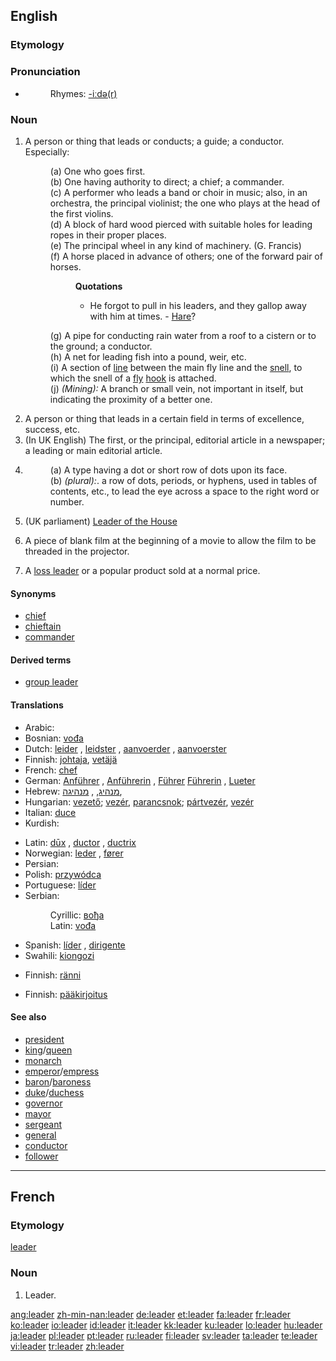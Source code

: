 {{wikipedia|dab=leader (disambiguation)}}
==English==

{{webster}}

===Etymology===
{{suffix|lead|er}}

===Pronunciation===
* {{audio|en-us-leader.ogg|Audio (US)}}
*: Rhymes: [[Rhymes:English:-iːdə(r)|-iːdə(r)]]

===Noun===
{{en-noun}}

# A person or thing that leads or conducts; a guide; a conductor. Especially:
#: (a) One who goes first.
#: (b) One having authority to direct; a chief; a commander.
#: (c) {{music}} A performer who leads a band or choir in music; also, in an orchestra, the principal violinist; the one who plays at the head of the first violins.
#: (d) {{nautical}} A block of hard wood pierced with suitable holes for leading ropes in their proper places.
#: (e) {{engineering}} {{obsolete}} The principal wheel in any kind of machinery. (G. Francis)
#: (f) A horse placed in advance of others; one of the forward pair of horses.
#:: '''Quotations'''
#::* He forgot to pull in his leaders, and they gallop away with him at times. - [[Hare]]?
#: (g) A pipe for conducting rain water from a roof to a cistern or to the ground; a conductor.
#: (h) {{context|fishing}} A net for leading fish into a pound, weir, etc.
#: (i) {{context|fishing}} A section of [[line]] between the main fly line and the [[snell]], to which the snell of a [[fly]] [[hook]] is attached.
#: (j) ''(Mining):'' A branch or small vein, not important in itself, but indicating the proximity of a better one.
# A person or thing that leads in a certain field in terms of excellence, success, etc.
# (In UK English) The first, or the principal, editorial article in a newspaper; a leading or main editorial article.
# {{printing}}
#: (a) A type having a dot or short row of dots upon its face.
#: (b) ''(plural):''. a row of dots, periods, or hyphens, used in tables of contents, etc., to lead the eye across a space to the right word or number.
# (UK parliament) [[Leader of the House]]
# {{film}} A piece of blank film at the beginning of a movie to allow the film to be threaded in the projector.
# A [[loss leader]] or a popular product sold at a normal price.
{{rfc}}

====Synonyms====
* [[chief]]
* [[chieftain]]
* [[commander]]

====Derived terms====
*[[group leader]]

====Translations====
{{trans-top|one having authority}}
* Arabic: {{Arab|[[القائد]], [[زعيم]]}}
* Bosnian: [[vođa]] {{m}}
* Dutch: [[leider]] {{m}}, [[leidster]] {{f}}, [[aanvoerder]] {{m}}, [[aanvoerster]] {{f}}
* Finnish: [[johtaja]], [[vetäjä]]
* French: [[chef]] {{m}}
* German: [[Anführer]] {{m}}, [[Anführerin]] {{f}}, [[Führer]] {{m}} [[Führerin]] {{f}}, [[Lueter]]
* Hebrew: [[מנהיג]], {{m}}, [[מנהיגה]], {{f}}
* Hungarian: [[vezető]]; [[vezér]], [[parancsnok]]; [[pártvezér]], [[vezér]]
* Italian: [[duce]] {{m}}
* Kurdish: {{KUchar|[[سه‌رۆک]]}}
{{trans-mid}}
* Latin: [[dux|dūx]] {{m}}, [[ductor]] {{m}}, [[ductrix]] {{f}}
* Norwegian: [[leder]] {{m}}, [[fører]] {{m}}
* Persian: {{fa-Arab|[[رهبر]]}}
* Polish: [[przywódca]] {{m}}
* Portuguese: [[líder]] {{m}}
* Serbian:
*: Cyrillic: [[вођа]] {{m}}
*: Latin: [[vođa]] {{m}}
* Spanish: [[líder]] {{m|f}}, [[dirigente]] {{m}}
* Swahili: [[kiongozi]]
{{trans-bottom}}

{{trans-top|pipe to conduct water from the roof}}
* Finnish: [[ränni]]
{{trans-mid}}
{{trans-bottom}}

{{trans-top|principal article in a newspaper}}
* Finnish: [[pääkirjoitus]]
{{trans-mid}}
{{trans-bottom}}

====See also====
<!--Common Leader titles-->
* [[president]]
* [[king]]/[[queen]]
* [[monarch]]
* [[emperor]]/[[empress]]
* [[baron]]/[[baroness]]
* [[duke]]/[[duchess]]
* [[governor]]
* [[mayor]]
* [[sergeant]]
* [[general]]
* [[conductor]]
* [[follower]] <!-- A spouse, so to speak. -->

----
==French==

===Etymology===
{{E.|fr}} [[leader#English|leader]]

===Noun===
{{fr-noun|m}}

# Leader.

[[ang:leader]]
[[zh-min-nan:leader]]
[[de:leader]]
[[et:leader]]
[[fa:leader]]
[[fr:leader]]
[[ko:leader]]
[[io:leader]]
[[id:leader]]
[[it:leader]]
[[kk:leader]]
[[ku:leader]]
[[lo:leader]]
[[hu:leader]]
[[ja:leader]]
[[pl:leader]]
[[pt:leader]]
[[ru:leader]]
[[fi:leader]]
[[sv:leader]]
[[ta:leader]]
[[te:leader]]
[[vi:leader]]
[[tr:leader]]
[[zh:leader]]